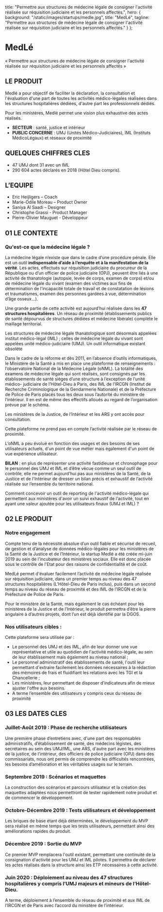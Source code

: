 
  title:
    "Permettre aux structures de médecine légale de consigner l'activité réalisée sur réquisition judiciaire et les personnels affectés.",
  hero: {
    background: "/static/images/startups/medle.jpg",
    title: "MedLé",
    tagline:
      "Permettre aux structures de médecine légale de consigner l'activité réalisée sur réquisition judiciaire et les personnels affectés."
  }
};

<LayoutArticle meta={meta} startup="medle">

# MedLé

« Permettre aux structures de médecine légale de consigner l'activité réalisée
sur réquisition judiciaire et les personnels affectés »

## LE PRODUIT

Medlé a pour objectif de faciliter la déclaration, la consultation et l'évaluation d'une part de toutes les activités médico-légales réalisées dans les structures hospitalières dédiées, d'autre part les professionnels dédiés.

Pour les ministères, Medlé permet une vision plus exhaustive des actes réalisés.

- **SECTEUR** : santé, justice et intérieur
- **PUBLIC CONCERNE** : UMJ (Unités Médico-Judiciaires), IML (Instituts MédicoLégaux) et réseaux de proximité

## QUELQUES CHIFFRES CLES

- 47 UMJ dont 31 avec un IML
- 290 604 actes déclarés en 2018 (Hôtel Dieu compris).

## LʼEQUIPE

- Eric Heijligers – Coach
- Marie-Odile Moreau – Product Owner
- Saniya Al Saadi – Designer
- Christophe Grassi - Product Manager
- Pierre-Olivier Mauguet - Développeur

## 01 LE CONTEXTE

### Qu'est-ce que la médecine légale ?

La médecine légale nʼexiste que dans le cadre dʼune procédure pénale. Elle est un outil **indispensable dʼaide à lʼenquête et à la manifestation de la vérité**. Les actes, effectués sur réquisition judiciaire du procureur de la République ou dʼun officier de police judiciaire (OPJ), peuvent être liés à une activité de thanatologie (autopsie, levée de corps, examen de corps) et/ou de médecine légale du vivant (examen des victimes aux fins de détermination de lʼincapacité totale de travail et de constatation de lésions et traumatismes, examen des personnes gardées à vue, détermination dʼâge osseux…).

Une grande partie de cette activité est aujourdʼhui réalisée dans les **47 structures hospitalières**. Un réseau de proximité (établissements publics de santé dépourvus de structures dédiées et médecine libérale) complète le maillage territorial.

Les structures de médecine légale thanatologique sont désormais appelées institut médico-légal (IML) ; celles de médecine légale du vivant sont appelées unité médico-judiciaire (UMJ). Un outil informatique existant obsolète

Dans le cadre de la réforme et dès 2011, en lʼabsence dʼoutils informatiques, le Ministère de la Santé a mis en place une plateforme de renseignements : lʼobservatoire National de la Médecine Légale (oNML). La totalité des examens de médecine légale qui sont réalisés, sont consignés par les établissements de santé sièges dʼune structure à lʼexception de lʼunité médico- judiciaire de lʼHôtel-Dieu à Paris, des IML de lʼIRCGN (Institut de Recherche Criminologique de la Gendarmerie Nationale) et de la Préfecture de Police de Paris placés tous les deux sous lʼautorité du ministère de lʼintérieur. Il en est de même des effectifs alloués au regard de lʼorganisation prévue par le schéma.

Les ministères de la Justice, de lʼIntérieur et les ARS y ont accès pour consultation.

Cette plateforme ne prend pas en compte lʼactivité réalisée par le réseau de proximité.

LʼoNML a peu évolué en fonction des usages et des besoins de ses utilisateurs actuels, d'un point de vue métier mais également d'un point de vue expérience utilisateur.

**BILAN** : en plus de représenter une activité fastidieuse et chronophage pour le personnel des UMJ et IML et dʼêtre vécue comme un seul outil de contrôle, elle ne permet aujourd'hui pas aux ministères de la Santé, de la Justice et de l'Intérieur de dresser un bilan précis et exhaustif de lʼactivité réalisée sur lʼensemble du territoire national.

Comment concevoir un outil de reporting de l'activité médico-légale qui permettent aux ministères d'avoir un suivi exhaustif de l'activité, tout en ayant une valeur ajoutée pour les utilisateurs finaux (UMJ et IML) ?

## 02 LE PRODUIT

### Notre engagement

Compte tenu de la nécessité absolue dʼun outil fiable et sécurisé de recueil, de gestion et dʼanalyse de données médico-légales pour les ministères de la Santé de la Justice et de lʼIntérieur, la startup Medlé a été créée mi-juin 2019 au sein de lʼincubateur des ministères sociaux. Elle est donc placée sous le contrôle de l'Etat pour des raisons de confidentialité et de coût.

MedLé permet d'évaluer facilement lʼactivité de médecine légale réalisée sur réquisition judiciaire, dans un premier temps au niveau des 47 structures hospitalières (LʼHôtel-Dieu de Paris inclus), puis dans un second temps au niveau du réseau de proximité et des IML de lʼIRCGN et de la Préfecture de Police de Paris.

Pour le ministère de la Santé, mais également le cas échéant pour les ministères de la Justice et de lʼIntérieur, le produit permettra dʼêtre la pierre angulaire à dʼautres projets, dont lʼun est déjà identifié par la DGOS.

### Nos utilisateurs cibles :

Cette plateforme sera utilisée par :

- Le personnel des UMJ et des IML, afin de leur donner une vue représentative et utile au quotidien de l'activité médico-légale, au sein de leur établissement mais également au niveau national ;
- Le personnel administratif des établissements de santé, l'outil leur permettant d'extraire facilement les données nécessaires à la rédaction des mémoires de frais et fluidifiant les relations avec les TGI et la Chancellerie ;
- Les ministères, leur permettant de disposer d'indicateurs afin de mieux ajuster l'offre aux besoins.
- A terme lʼensemble des utilisateurs y compris ceux du réseau de proximité

## 03 LES DATES CLES

### Juillet-Août 2019 : Phase de recherche utilisateurs

Une première phase dʼentretiens avec, d'une part des responsables administratifs, dʼétablissement de santé, des médecins légistes, des secrétaires au sein des UMJ/IML, une ARS, d'autre part avec les ministères de la justice, de lʼintérieur, des officiers de police judiciaire (OPJ) dans des commissariats, nous ont permis de comprendre les difficultés rencontrées, les besoins dʼamélioration et les véritables usages sur le terrain.

### Septembre 2019 : Scénarios et maquettes

La construction des scénarios et parcours utilisateur et la création des maquettes adaptées nous permettront de tester rapidement notre produit et de commencer le développement.

### Octobre-Décembre 2019 : Tests utilisateurs et développement

Les briques de base étant déjà déterminées, le développement du MVP sera réalisé en même temps que les tests utilisateurs, permettant ainsi des améliorations rapides du produit.

### Décembre 2019 : Sortie du MVP

Ce premier MVP remplacera l'outil existant, permettant une continuité de la consignation d'activité pour les UMJ et IML pilotes. Il permettra de déclarer les actes réalisés dans la structure ainsi les ETP nécessaires à cette activité.

### Juin 2020 : Déploiement au niveau des 47 structures hospitalières y compris lʼUMJ majeurs et mineurs de lʼHôtel-Dieu.

A terme, déploiement à lʼensemble du réseau de proximité et aux IML de lʼIRCGN et de Paris avec lʼaccord du ministère de lʼintérieur.

</LayoutArticle>
